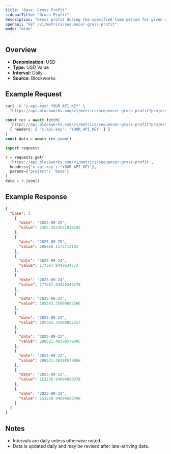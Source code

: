 ```yaml
---
title: "Base: Gross Profit"
sidebarTitle: "Gross Profit"
description: "Gross profit during the specified time period for given rollup."
openapi: "GET /v1/metrics/sequencer-gross-profit"
mode: "wide"
---
```


## Overview

- **Denomination:** USD
- **Type:** USD Value
- **Interval:** Daily
- **Source:** Blockworks

## Example Request

<CodeGroup>

```bash cURL
curl -H "x-api-key: YOUR_API_KEY" \
  "https://api.blockworks.com/v1/metrics/sequencer-gross-profit?project=base"
```

```typescript TypeScript
const res = await fetch(
  'https://api.blockworks.com/v1/metrics/sequencer-gross-profit?project=base',
  { headers: { 'x-api-key': 'YOUR_API_KEY' } }
)
const data = await res.json()
```

```python Python
import requests

r = requests.get(
  'https://api.blockworks.com/v1/metrics/sequencer-gross-profit',
  headers={'x-api-key': 'YOUR_API_KEY'},
  params={'project': 'base'}
)
data = r.json()
```

</CodeGroup>

## Example Response

```json
{
  "base": [
    {
      "date": "2025-09-25",
      "value": 2305.5533521836182
    },
    {
      "date": "2025-09-25",
      "value": 288668.1175713103
    },
    {
      "date": "2025-09-24",
      "value": 177587.9442634773
    },
    {
      "date": "2025-09-24",
      "value": 177587.94426346276
    },
    {
      "date": "2025-09-23",
      "value": 185583.35080852566
    },
    {
      "date": "2025-09-23",
      "value": 185583.35080852557
    },
    {
      "date": "2025-09-22",
      "value": 298631.48388579895
    },
    {
      "date": "2025-09-22",
      "value": 298631.48388579866
    },
    {
      "date": "2025-09-21",
      "value": 153238.94894650378
    },
    {
      "date": "2025-09-21",
      "value": 153238.94894650398
    }
  ]
}
```

## Notes
- Intervals are daily unless otherwise noted.
- Data is updated daily and may be revised after late-arriving data.